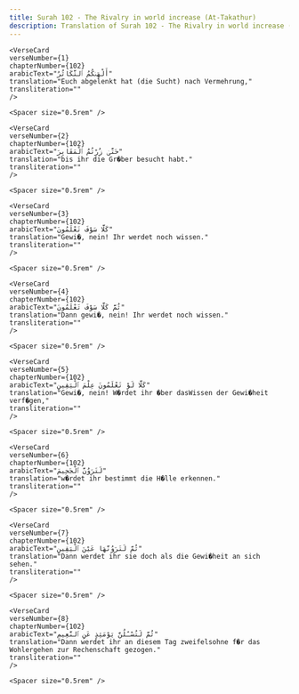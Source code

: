 ```yaml
---
title: Surah 102 - The Rivalry in world increase (At-Takathur)  
description: Translation of Surah 102 - The Rivalry in world increase (At-Takathur) in German
---
```







    <VerseCard 
    verseNumber={1}
    chapterNumber={102}
    arabicText="أَلْهَىٰكُمُ ٱلتَّكَاثُرُ"
    translation="Euch abgelenkt hat (die Sucht) nach Vermehrung,"
    transliteration=""
    />

    <Spacer size="0.5rem" />
                
    <VerseCard 
    verseNumber={2}
    chapterNumber={102}
    arabicText="حَتَّىٰ زُرْتُمُ ٱلْمَقَابِرَ"
    translation="bis ihr die Gr�ber besucht habt."
    transliteration=""
    />

    <Spacer size="0.5rem" />
                
    <VerseCard 
    verseNumber={3}
    chapterNumber={102}
    arabicText="كَلَّا سَوْفَ تَعْلَمُونَ"
    translation="Gewi�, nein! Ihr werdet noch wissen."
    transliteration=""
    />

    <Spacer size="0.5rem" />
                
    <VerseCard 
    verseNumber={4}
    chapterNumber={102}
    arabicText="ثُمَّ كَلَّا سَوْفَ تَعْلَمُونَ"
    translation="Dann gewi�, nein! Ihr werdet noch wissen."
    transliteration=""
    />

    <Spacer size="0.5rem" />
                
    <VerseCard 
    verseNumber={5}
    chapterNumber={102}
    arabicText="كَلَّا لَوْ تَعْلَمُونَ عِلْمَ ٱلْيَقِينِ"
    translation="Gewi�, nein! W�rdet ihr �ber dasWissen der Gewi�heit verf�gen,"
    transliteration=""
    />

    <Spacer size="0.5rem" />
                
    <VerseCard 
    verseNumber={6}
    chapterNumber={102}
    arabicText="لَتَرَوُنَّ ٱلْجَحِيمَ"
    translation="w�rdet ihr bestimmt die H�lle erkennen."
    transliteration=""
    />

    <Spacer size="0.5rem" />
                
    <VerseCard 
    verseNumber={7}
    chapterNumber={102}
    arabicText="ثُمَّ لَتَرَوُنَّهَا عَيْنَ ٱلْيَقِينِ"
    translation="Dann werdet ihr sie doch als die Gewi�heit an sich sehen."
    transliteration=""
    />

    <Spacer size="0.5rem" />
                
    <VerseCard 
    verseNumber={8}
    chapterNumber={102}
    arabicText="ثُمَّ لَتُسْـَٔلُنَّ يَوْمَئِذٍ عَنِ ٱلنَّعِيمِ"
    translation="Dann werdet ihr an diesem Tag zweifelsohne f�r das Wohlergehen zur Rechenschaft gezogen."
    transliteration=""
    />

    <Spacer size="0.5rem" />
                